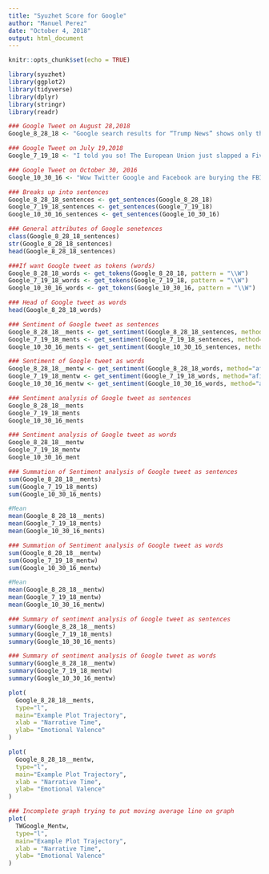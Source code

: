 ---
title: "Syuzhet Score for Google"
author: "Manuel Perez"
date: "October 4, 2018"
output: html_document
---

```{r setup, include=FALSE}
knitr::opts_chunk$set(echo = TRUE)
```

```{r}
library(syuzhet)
library(ggplot2)
library(tidyverse)
library(dplyr)
library(stringr)
library(readr)
```


```{r}
### Google Tweet on August 28,2018
Google_8_28_18 <- "Google search results for “Trump News” shows only the viewing/reporting of Fake News Media. In other words they have it RIGGED for me &amp; others so that almost all stories &amp; news is BAD. Fake CNN is prominent. Republican/Conservative &amp; Fair Media is shut out. Illegal? 96% of results on “Trump News” are from National Left-Wing Media very dangerous. Google &amp; others are suppressing voices of Conservatives and hiding information and news that is good. They are controlling what we can &amp; cannot see. This is a very serious situation-will be addressed!"
```

```{r}
### Google Tweet on July 19,2018
Google_7_19_18 <- "I told you so! The European Union just slapped a Five Billion Dollar fine on one of our great companies Google. They truly have taken advantage of the U.S. but not for long!"
```

```{r}
### Google Tweet on October 30, 2016
Google_10_30_16 <- "Wow Twitter Google and Facebook are burying the FBI criminal investigation of Clinton. Very dishonest media!"
```




```{r}
### Breaks up into sentences
Google_8_28_18_sentences <- get_sentences(Google_8_28_18)
Google_7_19_18_sentences <- get_sentences(Google_7_19_18)
Google_10_30_16_sentences <- get_sentences(Google_10_30_16)
```


```{r}
### General attributes of Google senetences
class(Google_8_28_18_sentences)
str(Google_8_28_18_sentences)
head(Google_8_28_18_sentences)
```


```{r}
###If want Google tweet as tokens (words)
Google_8_28_18_words <- get_tokens(Google_8_28_18, pattern = "\\W")
Google_7_19_18_words <- get_tokens(Google_7_19_18, pattern = "\\W")
Google_10_30_16_words <- get_tokens(Google_10_30_16, pattern = "\\W")
```

```{r}
### Head of Google tweet as words
head(Google_8_28_18_words)
```

```{r}
### Sentiment of Google tweet as sentences
Google_8_28_18__ments <- get_sentiment(Google_8_28_18_sentences, method="afinn")
Google_7_19_18_ments <- get_sentiment(Google_7_19_18_sentences, method="afinn")
Google_10_30_16_ments <- get_sentiment(Google_10_30_16_sentences, method="afinn")
```

```{r}
### Sentiment of Google tweet as words
Google_8_28_18__mentw <- get_sentiment(Google_8_28_18_words, method="afinn")
Google_7_19_18_mentw <- get_sentiment(Google_7_19_18_words, method="afinn")
Google_10_30_16_mentw <- get_sentiment(Google_10_30_16_words, method="afinn")
```

```{r}
### Sentiment analysis of Google tweet as sentences
Google_8_28_18__ments
Google_7_19_18_ments
Google_10_30_16_ments
```

```{r}
### Sentiment analysis of Google tweet as words
Google_8_28_18__mentw
Google_7_19_18_mentw
Google_10_30_16_ment
```


```{r}
### Summation of Sentiment analysis of Google tweet as sentences
sum(Google_8_28_18__ments)
sum(Google_7_19_18_ments)
sum(Google_10_30_16_ments)

#Mean
mean(Google_8_28_18__ments)
mean(Google_7_19_18_ments)
mean(Google_10_30_16_ments)
```

```{r}
### Summation of Sentiment analysis of Google tweet as words
sum(Google_8_28_18__mentw)
sum(Google_7_19_18_mentw)
sum(Google_10_30_16_mentw)

#Mean
mean(Google_8_28_18__mentw)
mean(Google_7_19_18_mentw)
mean(Google_10_30_16_mentw)
```

```{r}
### Summary of sentiment analysis of Google tweet as sentences
summary(Google_8_28_18__ments)
summary(Google_7_19_18_ments)
summary(Google_10_30_16_ments)
```

```{r}
### Summary of sentiment analysis of Google tweet as words
summary(Google_8_28_18__mentw)
summary(Google_7_19_18_mentw)
summary(Google_10_30_16_mentw)
```

```{r}
plot(
  Google_8_28_18__ments, 
  type="l", 
  main="Example Plot Trajectory", 
  xlab = "Narrative Time", 
  ylab= "Emotional Valence"
)
```

```{r}
plot(
  Google_8_28_18__mentw, 
  type="l", 
  main="Example Plot Trajectory", 
  xlab = "Narrative Time", 
  ylab= "Emotional Valence"
) 
```

```{r}
### Incomplete graph trying to put moving average line on graph 
plot(
  TWGoogle_Mentw, 
  type="l", 
  main="Example Plot Trajectory", 
  xlab = "Narrative Time", 
  ylab= "Emotional Valence"
) 
```

